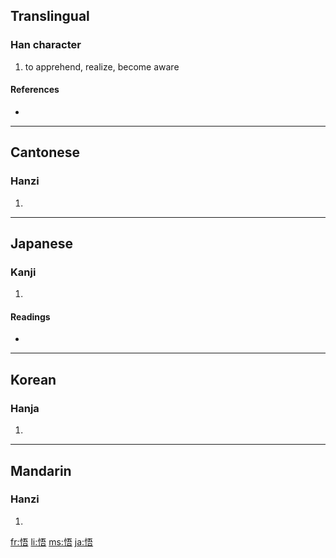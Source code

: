 ==Translingual==

===Han character===
{{Han char|rn=61|rad=心|as=07|sn=10|four=9106<sub>1</sub>|canj=心一一口 (PMMR)|ids=⿰[[忄]][[吾]]}}

# to apprehend, realize, become aware

====References====
* {{Han ref|kx=0388.050|dkj=10680|dj=0720.200|hdz=42303.040|uh=609F|ud=24735|bh=AEA9|bd=44713}}

----

==Cantonese==

===Hanzi===
{{yue-hanzi|jyut=ng6|y=ng6}}

# {{defn|Cantonese}}

----

==Japanese==

===Kanji===
{{ja-kanji|grade=c|rs=心07}}

# {{defn|Japanese}}

====Readings====
* {{ja-readings|on=[[ご]] (go)|kun=[[さとる]] (satoru), [[さとり]] (satori)}}

----

==Korean==

===Hanja===
{{ko-hanja|hangeul=오|eumhun=|rv=o|mr=o|y=o}}

# {{defn|Korean}}

----

==Mandarin==

===Hanzi===
{{cmn-hanzi|pin=[[wù]] ([[wu4]])|wg=wu<sup>4</sup>}}

# {{defn|Mandarin}}

[[fr:悟]]
[[li:悟]]
[[ms:悟]]
[[ja:悟]]